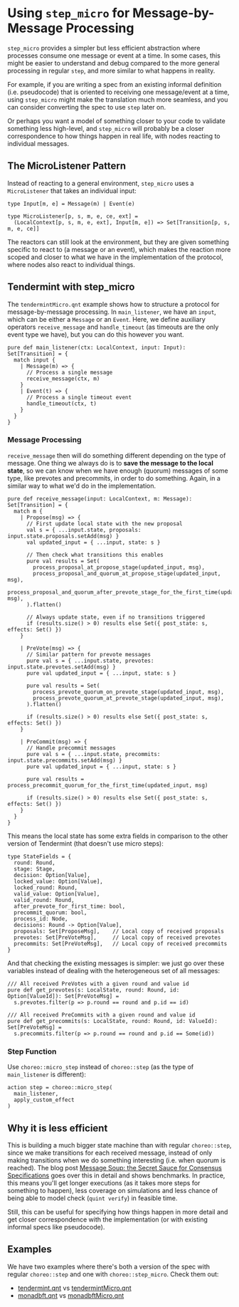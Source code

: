 # Using `step_micro` for Message-by-Message Processing

`step_micro` provides a simpler but less efficient abstraction where processes
consume one message or event at a time. In some cases, this might be easier to
understand and debug compared to the more general processing in regular `step`,
and more similar to what happens in reality.

For example, if you are writing a spec from an existing informal definition
(i.e. pseudocode) that is oriented to receiving one message/event at a time,
using `step_micro` might make the translation much more seamless, and you can
consider converting the spec to use `step` later on.

Or perhaps you want a model of something closer to your code to validate
something less high-level, and `step_micro` will probably be a closer
correspondence to how things happen in real life, with nodes reacting to
individual messages.

## The MicroListener Pattern

Instead of reacting to a general environment, `step_micro` uses a `MicroListener`
that takes an individual input:

```quint
type Input[m, e] = Message(m) | Event(e)

type MicroListener[p, s, m, e, ce, ext] =
  (LocalContext[p, s, m, e, ext], Input[m, e]) => Set[Transition[p, s, m, e, ce]]
```

The reactors can still look at the environment, but they are given something
specific to react to (a message or an event), which makes the reaction more
scoped and closer to what we have in the implementation of the protocol, where
nodes also react to individual things.

## Tendermint with step_micro

The `tendermintMicro.qnt` example shows how to structure a protocol for
message-by-message processing. In `main_listener`, we have an `input`, which can
be either a `Message` or an `Event`. Here, we define auxiliary operators
`receive_message` and `handle_timeout` (as timeouts are the only event type we
have), but you can do this however you want.

```quint
pure def main_listener(ctx: LocalContext, input: Input): Set[Transition] = {
  match input {
    | Message(m) => {
      // Process a single message
      receive_message(ctx, m)
    }
    | Event(t) => {
      // Process a single timeout event
      handle_timeout(ctx, t)
    }
  }
}
```

### Message Processing

`receive_message` then will do something different depending on the type of message. One thing we always do is to **save the message to the local state**, so we can know when we have enough (quorum) messages of some type, like prevotes and precommits, in order to do something. Again, in a similar way to what we'd do in the implementation.

```quint
pure def receive_message(input: LocalContext, m: Message): Set[Transition] = {
  match m {
    | Propose(msg) => {
      // First update local state with the new proposal
      val s = { ...input.state, proposals: input.state.proposals.setAdd(msg) }
      val updated_input = { ...input, state: s }

      // Then check what transitions this enables
      pure val results = Set(
        process_proposal_at_propose_stage(updated_input, msg),
        process_proposal_and_quorum_at_propose_stage(updated_input, msg),
        process_proposal_and_quorum_after_prevote_stage_for_the_first_time(updated_input, msg),
      ).flatten()

      // Always update state, even if no transitions triggered
      if (results.size() > 0) results else Set({ post_state: s, effects: Set() })
    }

    | PreVote(msg) => {
      // Similar pattern for prevote messages
      pure val s = { ...input.state, prevotes: input.state.prevotes.setAdd(msg) }
      pure val updated_input = { ...input, state: s }

      pure val results = Set(
        process_prevote_quorum_on_prevote_stage(updated_input, msg),
        process_prevote_quorum_at_prevote_stage(updated_input, msg),
      ).flatten()

      if (results.size() > 0) results else Set({ post_state: s, effects: Set() })
    }

    | PreCommit(msg) => {
      // Handle precommit messages
      pure val s = { ...input.state, precommits: input.state.precommits.setAdd(msg) }
      pure val updated_input = { ...input, state: s }

      pure val results = process_precommit_quorum_for_the_first_time(updated_input, msg)

      if (results.size() > 0) results else Set({ post_state: s, effects: Set() })
    }
  }
}
```

This means the local state has some extra fields in comparison to the other version of Tendermint (that doesn't use micro steps):

```quint {13-15}
type StateFields = {
  round: Round,
  stage: Stage,
  decision: Option[Value],
  locked_value: Option[Value],
  locked_round: Round,
  valid_value: Option[Value],
  valid_round: Round,
  after_prevote_for_first_time: bool,
  precommit_quorum: bool,
  process_id: Node,
  decisions: Round -> Option[Value],
  proposals: Set[ProposeMsg],    // Local copy of received proposals
  prevotes: Set[PreVoteMsg],     // Local copy of received prevotes
  precommits: Set[PreVoteMsg],   // Local copy of received precommits
}
```

And that checking the existing messages is simpler: we just go over these variables instead of dealing with the heterogeneous set of all messages:

```quint
/// All received PreVotes with a given round and value id
pure def get_prevotes(s: LocalState, round: Round, id: Option[ValueId]): Set[PreVoteMsg] =
  s.prevotes.filter(p => p.round == round and p.id == id)

/// All received PreCommits with a given round and value id
pure def get_precommits(s: LocalState, round: Round, id: ValueId): Set[PreVoteMsg] =
  s.precommits.filter(p => p.round == round and p.id == Some(id))
```

### Step Function

Use `choreo::micro_step` instead of `choreo::step` (as the type of `main_listener` is different):

```quint
action step = choreo::micro_step(
  main_listener,
  apply_custom_effect
)
```

## Why it is less efficient

This is building a much bigger state machine than with regular `choreo::step`, since we make transitions for each received message, instead of only making transitions when we do something interesting (i.e. when quorum is reached). The blog post [Message Soup: the Secret Sauce for Consensus Specifications](/posts/soup) goes over this in detail and shows benchmarks. In practice, this means you'll get longer executions (as it takes more steps for something to happen), less coverage on simulations and less chance of being able to model check (`quint verify`) in feasible time.

Still, this can be useful for specifying how things happen in more detail and get closer correspondence with the implementation (or with existing informal specs like pseudocode).

## Examples

We have two examples where there's both a version of the spec with regular `choreo::step` and one with `choreo::step_micro`. Check them out:

- [tendermint.qnt](https://github.com/informalsystems/choreo/blob/main/examples/tendermint/tendermint.qnt) vs [tendermintMicro.qnt](https://github.com/informalsystems/choreo/blob/main/examples/tendermint/tendermintMicro.qnt)
- [monadbft.qnt](https://github.com/informalsystems/choreo/blob/main/examples/monadbft/monadbft.qnt) vs [monadbftMicro.qnt](https://github.com/informalsystems/choreo/blob/main/examples/monadbft/monadbftMicro.qnt)
